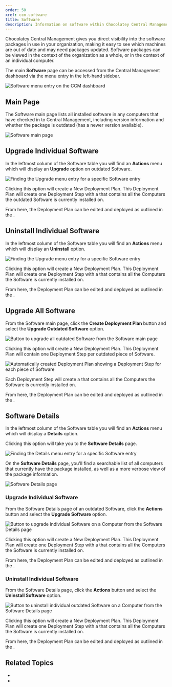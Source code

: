```yaml
---
order: 50
xref: ccm-software
title: Software
description: Information on software within Chocolatey Central Management
---
```


Chocolatey Central Management gives you direct visibility into the software packages in use in your organization, making it easy to see which machines are out of date and may need packages updated.
Software packages can be viewed in the context of the organization as a whole, or in the context of an individual computer.

The main **Software** page can be accessed from the Central Management dashboard via the menu entry in the left-hand sidebar.

![Software menu entry on the CCM dashboard](/images/ccm-playwright/dashboard/left-menu-software.png)

## Main Page

The Software main page lists all installed software in any computers that have checked in to Central Management, including version information and whether the package is outdated (has a newer version available).

![Software main page](/images/ccm-playwright/software/screen.png)

## Upgrade Individual Software

In the leftmost column of the Software table you will find an <i class="fa-solid fa-gear" aria-hidden="true"></i> **Actions** menu which will display an **Upgrade** option on outdated Software.

![Finding the Upgrade menu entry for a specific Software entry](/images/ccm-playwright/software/table-row-button-action-dropdown-menu-upgrade.png)

Clicking this option will create a New Deployment Plan. This Deployment Plan will create one Deployment Step with a <Xref title="Temporary Group" value="ccm-groups" anchor="temporary-groups" /> that contains all the Computers the outdated Software is currently installed on.

From here, the Deployment Plan can be edited and deployed as outlined in the <Xref title="Deployment Plans documentation" value="ccm-deployments" />.

## Uninstall Individual Software

In the leftmost column of the Software table you will find an <i class="fa-solid fa-gear" aria-hidden="true"></i> **Actions** menu which will display an **Uninstall** option.

![Finding the Upgrade menu entry for a specific Software entry](/images/ccm-playwright/software/table-row-button-action-dropdown-menu-uninstall.png)

Clicking this option will create a New Deployment Plan. This Deployment Plan will create one Deployment Step with a <Xref title="Temporary Group" value="ccm-groups" anchor="temporary-groups" /> that contains all the Computers the Software is currently installed on.

From here, the Deployment Plan can be edited and deployed as outlined in the <Xref title="Deployment Plans documentation" value="ccm-deployments" />.

## Upgrade All Software

From the Software main page, click the **Create Deployment Plan** button and select the **Upgrade Outdated Software** option.

![Button to upgrade all outdated Software from the Software main page](/images/ccm-playwright/software/button-action-dropdown-menu-upgrade-outdated-software.png)

Clicking this option will create a New Deployment Plan. This Deployment Plan will contain one Deployment Step per outdated piece of Software.

![Automatically created Deployment Plan showing a Deployment Step for each piece of Software](/images/ccm-playwright/deployment-plans/edit/software-upgrade-outdated-software.png)

Each Deployment Step will create a <Xref title="Temporary Group" value="ccm-groups" anchor="temporary-groups" /> that contains all the Computers the Software is currently installed on.

From here, the Deployment Plan can be edited and deployed as outlined in the <Xref title="Deployment Plan documentation" value="ccm-deployments" />.

## Software Details

In the leftmost column of the Software table you will find an <i class="fa-solid fa-gear" aria-hidden="true"></i> **Actions** menu which will display a **Details** option.

Clicking this option will take you to the **Software Details** page.

![Finding the Details menu entry for a specific Software entry](/images/ccm-playwright/software/table-row-button-action-dropdown-menu-details.png)

On the **Software Details** page, you'll find a searchable list of all computers that currently have the package installed, as well as a more verbose view of the package information.

![Software Details page](/images/ccm-playwright/software/details/screen.png)

### Upgrade Individual Software

From the Software Details page of an outdated Software, click the **Actions** button and select the **Upgrade Software** option.

![Button to upgrade individual Software on a Computer from the Software Details page](/images/ccm-playwright/software/details/button-action-dropdown-menu-upgrade-software.png)

Clicking this option will create a New Deployment Plan. This Deployment Plan will create one Deployment Step with a <Xref title="Temporary Group" value="ccm-groups" anchor="temporary-groups" /> that contains all the Computers the Software is currently installed on.

From here, the Deployment Plan can be edited and deployed as outlined in the <Xref title="Deployment Plan documentation" value="ccm-deployments" />.

### Uninstall Individual Software

From the Software Details page, click the **Actions** button and select the **Uninstall Software** option.

![Button to uninstall individual outdated Software on a Computer from the Software Details page](/images/ccm-playwright/software/details/button-action-dropdown-menu-uninstall-software.png)

Clicking this option will create a New Deployment Plan. This Deployment Plan will create one Deployment Step with a <Xref title="Temporary Group" value="ccm-groups" anchor="temporary-groups" /> that contains all the Computers the Software is currently installed on.

From here, the Deployment Plan can be edited and deployed as outlined in the <Xref title="Deployment Plan documentation" value="ccm-deployments" />.

## Related Topics

* <Xref title="Central Management - Computers" value="ccm-computers" />
* <Xref title="Central Management - Reports" value="ccm-reports" />

<Xref title="Chocolatey Central Management" value="central-management" />
